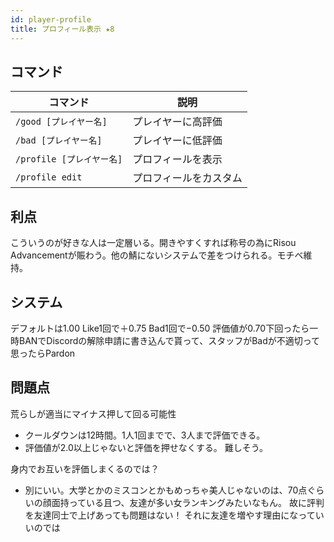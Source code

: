 ```yaml
---
id: player-profile
title: プロフィール表示 ★8
---
```



<PluginInfo need={5} priority={3} />

## コマンド

| コマンド  | 説明       |
| -------- | --------- |
| `/good [プレイヤー名]`     | プレイヤーに高評価    |
| `/bad [プレイヤー名]`      | プレイヤーに低評価    |
| `/profile [プレイヤー名]`  | プロフィールを表示    |
| `/profile edit`      | プロフィールをカスタム |


## 利点
こういうのが好きな人は一定層いる。開きやすくすれば称号の為にRisou Advancementが賑わう。他の鯖にないシステムで差をつけられる。モチベ維持。


## システム
デフォルトは1.00 Like1回で＋0.75 Bad1回で−0.50
評価値が0.70下回ったら一時BANでDiscordの解除申請に書き込んで貰って、スタッフがBadが不適切って思ったらPardon


## 問題点
荒らしが適当にマイナス押して回る可能性

- クールダウンは12時間。1人1回までで、3人まで評価できる。
- 評価値が2.0以上じゃないと評価を押せなくする。 難しそう。

身内でお互いを評価しまくるのでは？

- 別にいい。大学とかのミスコンとかもめっちゃ美人じゃないのは、70点ぐらいの顔面持っている且つ、友達が多い女ランキングみたいなもん。 故に評判を友達同士で上げあっても問題はない！ それに友達を増やす理由になっていいのでは
